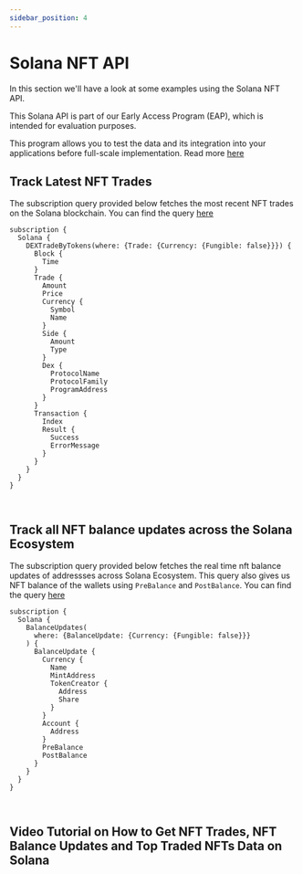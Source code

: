 ```yaml
---
sidebar_position: 4
---
```


# Solana NFT API

In this section we'll have a look at some examples using the Solana NFT API.

This Solana API is part of our Early Access Program (EAP), which is intended for evaluation purposes.

This program allows you to test the data and its integration into your applications before full-scale implementation. Read more [here](https://docs.bitquery.io/docs/graphql/dataset/EAP/)

<head>
<meta name="title" content="Solana NFT API | Get NFT metadata, trades, pricing history"/>
<meta name="description" content="Get NFT data through our powerful and highly scalabe NFT API. Access all information about pricing history, NFT balances, NFT metadata and NFT trades."/>
<meta name="keywords" content="Solana NFT API, NFT trades API, NFT balance api, NFT pricing history api, nft python api, nft api, rarible api, opensea api, nft api docs, nft crypto api, nft blockchain api,solana network api, solana web3 api"/>
<meta name="robots" content="index, follow"/>
<meta http-equiv="Content-Type" content="text/html; charset=utf-8"/>
<meta name="language" content="English"/>

<!-- Open Graph / Facebook -->

<meta property="og:type" content="website" />
<meta
  property="og:title"
  content="Solana NFT API | Get NFT metadata, trades, pricing history"
/>
<meta
  property="og:description"
  content="Get NFT data through our powerful and highly scalabe NFT API. Access all information about pricing history, NFT balances, and NFT trades."
/>

<!-- Twitter -->

<meta property="twitter:card" content="summary_large_image" />
<meta property="twitter:title" content="Solana NFT API | Get NFT metadata, trades, pricing history"/>
<meta property="twitter:description" content="Get NFT data through our powerful and highly scalabe NFT API. Access all information about pricing history, NFT balances, and NFT trades." />
</head>


## Track Latest NFT Trades

The subscription query provided below fetches the most recent NFT trades on the Solana blockchain.
You can find the query [here](https://ide.bitquery.io/Latest-Solana-NFT-Trades)

```
subscription {
  Solana {
    DEXTradeByTokens(where: {Trade: {Currency: {Fungible: false}}}) {
      Block {
        Time
      }
      Trade {
        Amount
        Price
        Currency {
          Symbol
          Name
        }
        Side {
          Amount
          Type
        }
        Dex {
          ProtocolName
          ProtocolFamily
          ProgramAddress
        }
      }
      Transaction {
        Index
        Result {
          Success
          ErrorMessage
        }
      }
    }
  }
}



```

## Track all NFT balance updates across the Solana Ecosystem

The subscription query provided below fetches the real time nft balance updates of addressses across Solana Ecosystem. This query also gives us NFT balance of the wallets using `PreBalance` and `PostBalance`.
You can find the query [here](https://ide.bitquery.io/real-time-nft-balance-updates-across-solana-ecosystem)

```
subscription {
  Solana {
    BalanceUpdates(
      where: {BalanceUpdate: {Currency: {Fungible: false}}}
    ) {
      BalanceUpdate {
        Currency {
          Name
          MintAddress
          TokenCreator {
            Address
            Share
          }
        }
        Account {
          Address
        }
        PreBalance
        PostBalance
      }
    }
  }
}



```

## Video Tutorial on How to Get NFT Trades, NFT Balance Updates and Top Traded NFTs Data on Solana

<VideoPlayer url="https://www.youtube.com/watch?v=ExEX-x2rwnM" />
